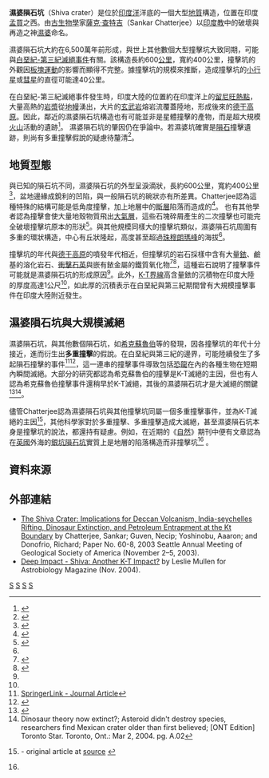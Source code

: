 {{Location map|India|label=濕婆隕石坑|lon_deg=71.608450|lat_deg=19.228879|width=230|float=right}}
'''濕婆隕石坑'''（Shiva crater）是位於[[印度洋|印度洋]]洋底的一個大型[[地質|地質]]構造，位置在印度[[孟買|孟買]]之西。由[[古生物學|古生物學]]家[[薩克·查特吉|薩克·查特吉]]（Sankar Chatterjee）以[[印度教|印度教]]中的破壞與再造之神[[濕婆|濕婆]]命名。

濕婆隕石坑大約在6,500萬年前形成，與世上其他數個大型撞擊坑大致同期，可能與[[白堊紀-第三紀滅絕事件|白堊紀-第三紀滅絕事件]]有關。該構造長約600[[公里|公里]]，寬約400公里，撞擊坑的外觀因[[海底擴張學說|板塊運動]]的影響而顯得不完整。據撞擊坑的規模來推斷，造成撞擊坑的[[小行星|小行星]]或[[彗星|彗星]]的直徑可能達40公里。

在白堊紀-第三紀滅絕事件發生時，印度大陸的位置約在印度洋上的[[留尼旺熱點|留尼旺熱點]]，大量高熱的[[岩漿|岩漿]]從[[地幔|地幔]]湧出，大片的[[玄武岩|玄武岩]]熔岩流覆蓋陸地，形成後來的[[德干高原|德干高原]]。因此，鄰近的濕婆隕石坑構造也有可能並非是星體撞擊的產物，而是超大規模[[火山|火山]]活動的遺跡<ref>{{cite journal|author= Agrawal, P., Pandey, O|coauthors= |title= Thermal regime, hydrocarbon maturation and geodynamic events along the western margin of India since late Cretaceous|journal= Journal of Geodynamics|volume= 30|issue= 4|pages= 439–459|id= |laysummary= http://www.sciencedirect.com/science?_ob=ArticleURL&_udi=B6V9X-402K864-4&_user=10&_rdoc=1&_fmt=&_orig=search&_sort=d&view=c&_acct=C000050221&_version=1&_urlVersion=0&_userid=10&md5=3b9de0be5aa1e39026ba23a166b27643|accessdate= |quote= |doi= 10.1016/S0264-3707(00)00002-8|date= November 2000|archive-date= 2008-05-07|archive-url= https://web.archive.org/web/20080507073708/http://www.sciencedirect.com/science?_ob=ArticleURL&_udi=B6V9X-402K864-4&_user=10&_rdoc=1&_fmt=&_orig=search&_sort=d&view=c&_acct=C000050221&_version=1&_urlVersion=0&_userid=10&md5=3b9de0be5aa1e39026ba23a166b27643|dead-url= no}}</ref>。
濕婆隕石坑的肇因仍在爭論中。若濕婆坑確實是[[隕石|隕石]]撞擊遺跡，則尚有多重撞擊假說的疑慮待釐清<ref name="chatterjee 1997">{{cite journal|author=Chatterjee, Sankar|coauthors=|title=Multiple Impacts at the KT Boundary and the Death of the Dinosaurs|journal=30th International Geological Congress|volume=26|issue=|pages=31–54|id=|url=http://books.google.com/books?hl=en&lr=&id=3IORF1Ei3LIC&oi=fnd&pg=PA31&dq=Chatterjee+and+Rudra+1996+Shiva&ots=ngYDm9C0s_&sig=pv_rRhdm0ZaWQ32GCjDhgN4SnuA#PPA31,M1|accessdate=2008-02-22|quote=|date=August 1997|archive-date=2014-04-23|archive-url=https://web.archive.org/web/20140423141312/http://books.google.com/books?hl=en&lr=&id=3IORF1Ei3LIC&oi=fnd&pg=PA31&dq=Chatterjee+and+Rudra+1996+Shiva&ots=ngYDm9C0s_&sig=pv_rRhdm0ZaWQ32GCjDhgN4SnuA#PPA31,M1|dead-url=no}}</ref>。

== 地質型態 ==
與已知的隕石坑不同，濕婆隕石坑的外型呈淚滴狀，長約600公里，寬約400公里<ref name="starmon morph">{{cite web|author=Teters, Thomas J.|date=2005-07-28|url=http://starmon.com/KT_craters.html|title=Wiping out the Dinosaur with Five Simultaneous Impacts…|work=Starmon.com|accessdate=2008-01-23|archive-date=2008-12-05|archive-url=https://web.archive.org/web/20081205121600/http://starmon.com/KT_craters.html|dead-url=no}}</ref>，盆地邊緣成銳利的凹陷，與一般隕石坑的碗狀亦有所差異。Chatterjee認為這種特殊的結構可能是低角度撞擊，加上地層中的[[斷層|斷層]]陷落而造成的<ref name="chatterjee 5">{{cite journal |last=Chatterjee|first= Sankar |coauthors= |year=2002 |month= |title=Shiva Structure: A Possible K-T Boundary Impact Crater on the Western Shelf of India |journal=Special Publications, Museum Texas Tech University |volume= |issue= |pages=5–6 |id= |url= |accessdate= |quote= }}</ref>。
也有其他學者認為撞擊會使大量地殼物質飛出[[大氣層|大氣層]]，這些石塊碎屑產生的二次撞擊也可能完全破壞撞擊坑原本的形狀<ref name="melosh impact">{{cite book|author=Melosh, H. J|year=1989|title=  Impact cratering: a geologic process.|publisher=  Oxford University Press|location=New York}}</ref>。與其他規模同樣大的撞擊坑類似，濕婆隕石坑周圍有多重的環狀構造，中心有丘狀隆起，高度甚至超過[[珠穆朗瑪峰|珠穆朗瑪峰]]的海拔<ref name="starmon morph"/>。

撞擊坑的年代與[[德干高原|德干高原]]的噴發年代相近，但撞擊坑的岩石採樣中含有大量[[銥|銥]]、鹼基的溶化岩石、[[衝擊石英|衝擊石英]]與嵌有銥金屬的鐵質氧化物<ref name="chatterjee 20">{{cite journal |last=Chatterjee|first= Sankar |coauthors= |year=2002 |month= |title=Shiva Structure: A Possible K-T Boundary Impact Crater on the Western Shelf of India |journal=Special Publications, Museum Texas Tech University |volume= |issue= |pages=20 |id= |url= |accessdate= |quote= }}</ref><ref name="bhandari, et al">{{cite journal |author=Bhandari, N., et al |authorlink= |coauthors= |year=2002 |month= |title=Global occurrence of magnetic and superparamagnetic iron phases in Cretaceous-Tertiary boundary clays  |journal=Geological Society of America Special Paper |volume= |issue=356 |pages=201–211 |id= |url= |accessdate= |quote= }}</ref>，這種岩石說明了撞擊事件可能就是濕婆隕石坑的形成原因<ref name="starmon morph"/>。此外，[[K-T界線|K-T界線]]高含量銥的沉積物在印度大陸的厚度高達1公尺<ref name="starmon morph"/>，如此厚的沉積表示在白堊紀與第三紀期間曾有大規模撞擊事件在印度大陸附近發生。

== 濕婆隕石坑與大規模滅絕 ==
{{main|白堊紀-第三紀滅絕事件}}
濕婆隕石坑，與其他數個隕石坑，如[[希克蘇魯伯隕石坑|希克蘇魯伯]]等的發現，因各撞擊坑的年代十分接近，進而衍生出'''多重撞擊'''的假說。在白堊紀與第三紀的邊界，可能陸續發生了多起隕石撞擊的事件<ref>[http://www.springerlink.com/content/j0204x4768353r20/ SpringerLink - Journal Article<!-- Bot generated title -->]{{Dead link|date=2020年2月 |bot=InternetArchiveBot |fix-attempted=yes }}</ref><ref>{{Cite web |url=http://www.geosociety.org/news/pr/09-54.htm |title=Giant Impact Near India -- Not Mexico -- May Have Doomed Dinosaurs |access-date=2010-02-05 |archive-url=https://web.archive.org/web/20100616033515/http://geosociety.org/news/pr/09-54.htm |archive-date=2010-06-16 |dead-url=yes }}</ref>，這一連串的撞擊事件導致包括[[恐龍|恐龍]]在內的各種生物在短期內瞬間滅絕。大部分的研究都認為希克蘇魯伯的撞擊是K-T滅絕的主因，但也有人認為希克蘇魯伯撞擊事件還稍早於K-T滅絕，其後的濕婆隕石坑才是大滅絕的關鍵<ref name="texas tech">{{cite web|author=Davis, John W |date=2006-11-15 |url=http://www.depts.ttu.edu/communications/news/stories/06-11-dinosaur.php |title=Texas Tech Paleontologist Finds Evidence That Meteorite Strike Near Bombay May Have Wiped Out Dinosaurs |work=Texas Tech University |accessdate=2008-02-12 |deadurl=yes |archiveurl=https://web.archive.org/web/20080211102753/http://www.depts.ttu.edu/communications/news/stories/06-11-dinosaur.php |archivedate=2008-02-11 }}</ref><ref>Dinosaur theory now extinct?; Asteroid didn't destroy species, researchers find Mexican crater older than first believed; [ONT Edition]
Toronto Star. Toronto, Ont.: Mar 2, 2004. pg. A.02</ref>。

儘管Chatterjee認為濕婆隕石坑與其他撞擊坑同屬一個多重撞擊事件，並為K-T滅絕的主因<ref name="Shiva: Impact?">{{cite web |author=Mullen, Leslie |date=2004-11-02 |url=http://www.spacedaily.com/news/deepimpact-04r.html |title=Shiva: Another K-T Impact? |work=Spacedaily.com |accessdate=2008-02-20 |archive-date=2020-04-22 |archive-url=https://web.archive.org/web/20200422153157/https://www.spacedaily.com/news/deepimpact-04r.html |dead-url=no }} - original article at [http://www.astrobio.net/news/article1281.html source] {{webarchive|url=https://web.archive.org/web/20090201070457/http://astrobio.net/news/article1281.html |date=2009-02-01 }}</ref>，其他科學家對於多重撞擊、多重撞擊造成大滅絕，甚至濕婆隕石坑本身是撞擊坑的說法，都還持有疑慮。例如，在近期的《[[自然_(雜誌)|自然]]》期刊中便有文章認為在[[英國|英國]]外海的[[銀坑隕石坑|銀坑隕石坑]]實質上是地層的陷落構造而非撞擊坑<ref name="Shiva: Impact?"/>
<!-- http://www.astrobio.net/news/modules.php?op=modload&name=News&file=article&sid=1243 http://www.astrobio.net/news/article1253.html -->。

== 資料來源 ==
{{reflist}}

== 外部連結 ==
* [http://gsa.confex.com/gsa/2003AM/finalprogram/abstract_58126.htm The Shiva Crater: Implications for Deccan Volcanism, India-seychelles Rifting, Dinosaur Extinction, and Petroleum Entrapment at the Kt Boundary] {{Wayback|url=http://gsa.confex.com/gsa/2003AM/finalprogram/abstract_58126.htm |date=20081012085555 }} by Chatterjee, Sankar; Guven, Necip; Yoshinobu, Aaaron; and Donofrio, Richard;  Paper No. 60-8, 2003 Seattle Annual Meeting of Geological Society of America (November 2–5, 2003).
* [http://www.spacedaily.com/news/deepimpact-04r.html Deep Impact - Shiva: Another K-T Impact?] {{Wayback|url=http://www.spacedaily.com/news/deepimpact-04r.html |date=20200422153157 }} by Leslie Mullen for Astrobiology Magazine (Nov. 2004).

{{coord|18|40|N|70|14|E|type:landmark_region:IN:landmark_scale:10000000|display=title}}
{{KT_boundary}}

[[Category:隕石坑|S]]
[[Category:印度地理|S]]
[[Category:撞擊事件|S]]
[[Category:地球撞擊坑|S]]